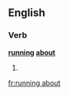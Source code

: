 ==English==

===Verb===
'''[[running]] [[about]]'''

# {{present participle of|run about}}

[[fr:running about]]